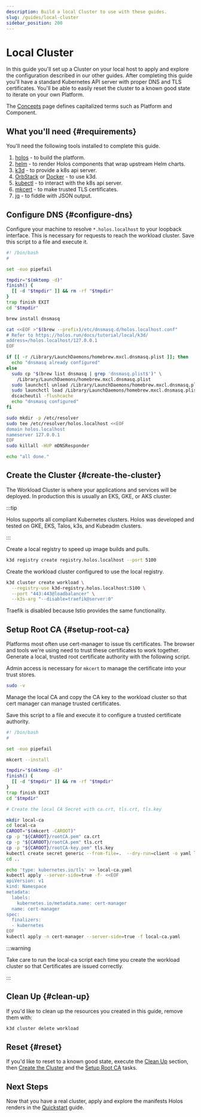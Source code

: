 ```yaml
---
description: Build a local Cluster to use with these guides.
slug: /guides/local-cluster
sidebar_position: 200
---
```



# Local Cluster

In this guide you'll set up a Cluster on your local host to apply and explore
the configuration described in our other guides.  After completing this guide
you'll have a standard Kubernetes API server with proper DNS and TLS
certificates.  You'll be able to easily reset the cluster to a known good state
to iterate on your own Platform.

The [Concepts](/docs/concepts) page defines capitalized terms such as Platform
and Component.

## What you'll need {#requirements}

You'll need the following tools installed to complete this guide.

1. [holos](/docs/install) - to build the platform.
2. [helm](https://helm.sh/docs/intro/install/) - to render Holos components that wrap upstream Helm charts.
3. [k3d](https://k3d.io/#installation) - to provide a k8s api server.
4. [OrbStack](https://docs.orbstack.dev/install) or [Docker](https://docs.docker.com/get-docker/) - to use k3d.
5. [kubectl](https://kubernetes.io/docs/tasks/tools/) - to interact with the k8s api server.
6. [mkcert](https://github.com/FiloSottile/mkcert?tab=readme-ov-file#installation) - to make trusted TLS certificates.
7. [jq](https://jqlang.github.io/jq/download/) - to fiddle with JSON output.

## Configure DNS {#configure-dns}

Configure your machine to resolve `*.holos.localhost` to your loopback
interface.  This is necessary for requests to reach the workload cluster.  Save
this script to a file and execute it.

```bash showLineNumbers
#! /bin/bash
#

set -euo pipefail

tmpdir="$(mktemp -d)"
finish() {
  [[ -d "$tmpdir" ]] && rm -rf "$tmpdir"
}
trap finish EXIT
cd "$tmpdir"

brew install dnsmasq

cat <<EOF >"$(brew --prefix)/etc/dnsmasq.d/holos.localhost.conf"
# Refer to https://holos.run/docs/tutorial/local/k3d/
address=/holos.localhost/127.0.0.1
EOF

if [[ -r /Library/LaunchDaemons/homebrew.mxcl.dnsmasq.plist ]]; then
  echo "dnsmasq already configured"
else
  sudo cp "$(brew list dnsmasq | grep 'dnsmasq.plist$')" \
    /Library/LaunchDaemons/homebrew.mxcl.dnsmasq.plist
  sudo launchctl unload /Library/LaunchDaemons/homebrew.mxcl.dnsmasq.plist
  sudo launchctl load /Library/LaunchDaemons/homebrew.mxcl.dnsmasq.plist
  dscacheutil -flushcache
  echo "dnsmasq configured"
fi

sudo mkdir -p /etc/resolver
sudo tee /etc/resolver/holos.localhost <<EOF
domain holos.localhost
nameserver 127.0.0.1
EOF
sudo killall -HUP mDNSResponder

echo "all done."
```

## Create the Cluster {#create-the-cluster}

The Workload Cluster is where your applications and services will be deployed.
In production this is usually an EKS, GKE, or AKS cluster.

:::tip

Holos supports all compliant Kubernetes clusters. Holos was developed and tested
on GKE, EKS, Talos, k3s, and Kubeadm clusters.

:::

Create a local registry to speed up image builds and pulls.

```bash
k3d registry create registry.holos.localhost --port 5100
```

Create the workload cluster configured to use the local registry.

```bash
k3d cluster create workload \
  --registry-use k3d-registry.holos.localhost:5100 \
  --port "443:443@loadbalancer" \
  --k3s-arg "--disable=traefik@server:0"
```

Traefik is disabled because Istio provides the same functionality.

## Setup Root CA {#setup-root-ca}

Platforms most often use cert-manager to issue tls certificates.  The browser
and tools we're using need to trust these certificates to work together.
Generate a local, trusted root certificate authority with the following script.

Admin access is necessary for `mkcert` to manage the certificate into your trust
stores.

```bash
sudo -v
```

Manage the local CA and copy the CA key to the workload cluster so that cert
manager can manage trusted certificates.

Save this script to a file and execute it to configure a trusted certificate
authority.

```bash showLineNumbers
#! /bin/bash
#

set -euo pipefail

mkcert --install

tmpdir="$(mktemp -d)"
finish() {
  [[ -d "$tmpdir" ]] && rm -rf "$tmpdir"
}
trap finish EXIT
cd "$tmpdir"

# Create the local CA Secret with ca.crt, tls.crt, tls.key

mkdir local-ca
cd local-ca
CAROOT="$(mkcert -CAROOT)"
cp -p "${CAROOT}/rootCA.pem" ca.crt
cp -p "${CAROOT}/rootCA.pem" tls.crt
cp -p "${CAROOT}/rootCA-key.pem" tls.key
kubectl create secret generic --from-file=.  --dry-run=client -o yaml local-ca > ../local-ca.yaml
cd ..

echo 'type: kubernetes.io/tls' >> local-ca.yaml
kubectl apply --server-side=true -f- <<EOF
apiVersion: v1
kind: Namespace
metadata:
  labels:
    kubernetes.io/metadata.name: cert-manager
  name: cert-manager
spec:
  finalizers:
  - kubernetes
EOF
kubectl apply -n cert-manager --server-side=true -f local-ca.yaml

```

:::warning

Take care to run the local-ca script each time you create the workload cluster
so that Certificates are issued correctly.

:::

## Clean Up {#clean-up}

If you'd like to clean up the resources you created in this guide, remove them
with:

```bash
k3d cluster delete workload
```

## Reset {#reset}

If you'd like to reset to a known good state, execute the [Clean Up](#clean-up)
section, then [Create the Cluster](#create-the-cluster) and the [Setup Root
CA](#setup-root-ca) tasks.

## Next Steps

Now that you have a real cluster, apply and explore the manifests Holos renders
in the [Quickstart](/docs/quickstart) guide.
